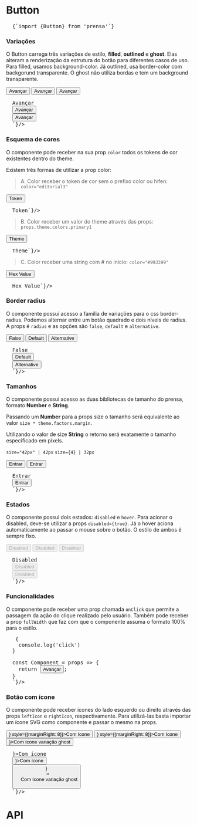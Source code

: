 

<Meta title="Components/Button" component={Button} />

# Button

<Space size={4} />

<pre>
  <CodeBlock>{`import {Button} from 'prensa'`}</CodeBlock>
</pre>

<Space size={6} />

### Variações
O Button carrega três variações de estilo, **filled**, **outlined** e **ghost**. Elas alteram a renderização da estrutura do botão para diferentes casos de uso. Para filled, usamos background-color. Já outlined, usa border-color com backgorund transparente. O ghost não utiliza bordas e tem um background transparente.

<ThemeProvider theme={theme}>
  <div style={{display: 'flex'}}>
    <Button variant="filled" style={{marginRight: 8}}>Avançar</Button>
    <Button variant="outlined" style={{marginRight: 8}}>Avançar</Button>
    <Button variant="ghost" style={{marginRight: 8}}>Avançar</Button>
  </div>
</ThemeProvider>

<Space size={2} />

<pre>
  <CodeBlock children={`
  <Button variant="filled">Avançar</Button>
  <Button variant="outlined">Avançar</Button>
  <Button variant="ghost">Avançar</Button>
  `}/>
</pre>


<Space size={6} />

### Esquema de cores
O componente pode receber na sua prop `color` todos os tokens de cor existentes dentro do theme.

Existem três formas de utilizar a prop color:

<Space size={4} />

> A. Color receber o token de cor sem o prefixo color ou hífen: `color="editorial3"`

<ThemeProvider theme={theme}>
  <div style={{display: 'flex'}}>
    <Button variant="filled" color='editorial3' style={{marginRight: 8}}>Token</Button>
  </div>
</ThemeProvider>

<Space size={2} />

<pre>
  <CodeBlock children={`<Button variant="filled" color='editorial3'>Token</Button>`}/>
</pre>

<Space size={4} />

> B. Color receber um valor do theme através das props: `props.theme.colors.primary1`
<!-- (para funcionar fora do contexto do styled o componente HOC deve ser exportado com a função withTheme) -->

<ThemeProvider theme={theme}>
  <div style={{display: 'flex'}}>
    <Button variant="filled" color='primary1' style={{marginRight: 8}}>Theme</Button>
  </div>
</ThemeProvider>

<Space size={2} />

<pre>
  <CodeBlock children={`<Button variant="filled" color={props.theme.colors.primary1}>Theme</Button>`}/>
</pre>

<Space size={4} />

> C. Color receber uma string com # no início: `color="#993399"`
<!-- (para funcionar fora do contexto do styled o componente HOC deve ser exportado com a função withTheme) -->

<ThemeProvider theme={theme}>
  <div style={{display: 'flex'}}>
    <Button variant="filled" color='#993399' style={{marginRight: 8}}>Hex Value</Button>
  </div>
</ThemeProvider>

<Space size={2} />

<pre>
  <CodeBlock children={`<Button variant="filled" color="#993399">Hex Value</Button>`}/>
</pre>

<Space size={6} />

### Border radius
O componente possui acesso a família de variações para o css border-radius. Podemos alternar entre um botão quadrado e dois níveis de radius. A props é `radius` e as opções são `false`, `default` e `alternative`.

<ThemeProvider theme={theme}>
  <div style={{display: 'flex'}}>
    <Button variant="filled" color='primary1' radius={false} style={{marginRight: 8}}>False</Button>
    <Button variant="filled" color='primary1' radius='default' style={{marginRight: 8}}>Default</Button>
    <Button variant="filled" color='primary1' radius='alternative' style={{marginRight: 8}}>Alternative</Button>
  </div>
</ThemeProvider>

<Space size={2} />

<pre>
  <CodeBlock children={`
  <Button variant="filled" color="primary1" radius={false}>False</Button>
  <Button variant="outlined" color="primary1" radius='default'>Default</Button>
  <Button variant="outlined" color="primary1" radius='alternative'>Alternative</Button>
  `}/>
</pre>

<Space size={6} />

### Tamanhos
O componente possui acesso as duas bibliotecas de tamanho do prensa, formato **Number** e **String**.

Passando um **Number** para a props size o tamanho será equivalente ao valor `size * theme.factors.margin`.

Utilizando o valor de size **String** o retorno será exatamente o tamanho especificado em pixels.

`size="42px" | 42px`
`size={4} | 32px`

<ThemeProvider theme={theme}>
  <div style={{display: 'flex', alignItems: 'center'}}>
    <Button variant="filled" color='primary1' size="42px" style={{marginRight: 8}}>Entrar</Button>
    <Button variant="filled" color='primary1' size={4} style={{marginRight: 8}}>Entrar</Button>
  </div>
</ThemeProvider>

<Space size={2} />

<pre>
  <CodeBlock children={`
  <Button variant="filled" color='primary1' size="42px">Entrar</Button>
  <Button variant="filled" color='primary1' size={4}>Entrar</Button>
  `}/>
</pre>

<Space size={6} />

### Estados
O componente possui dois estados: `disabled` e `hover`. Para acionar o disabled, deve-se utilizar a props `disabled={true}`. Já o hover aciona automaticamente ao passar o mouse sobre o botão. O estilo de ambos é sempre fixo.

<ThemeProvider theme={theme}>
  <div style={{display: 'flex'}}>
    <Button variant="filled" color='primary1' disabled={true} style={{marginRight: 8}}>Disabled</Button>
    <Button variant="outlined" color='primary1' disabled={true} style={{marginRight: 8}}>Disabled</Button>
    <Button variant="ghost" color='primary1' disabled={true} style={{marginRight: 8}}>Disabled</Button>
  </div>
</ThemeProvider>

<Space size={2} />

<pre>
  <CodeBlock children={`
  <Button variant="filled" color='primary1' disabled={true}>Disabled</Button>
  <Button variant="outlined" color='primary1' disabled={true}>Disabled</Button>
  <Button variant="ghost" color='primary1' disabled={true}>Disabled</Button>
  `}/>
</pre>

<Space size={6} />

### Funcionalidades
O componente pode receber uma prop chamada `onClick` que permite a passagem da ação do clique realizado pelo usuário. Também pode receber a prop `fullWidth` que faz com que o componente assuma o formato 100% para o estilo.

<Space size={2} />

<pre>
  <CodeBlock children={`

  const handleClick = () => {
    console.log('click')
  }

  const Component = props => {
    return <Button variant="filled" color="secondary" onClick={handleClick()}>Avançar</Button>;
  }
  `}/>
</pre>

<Space size={10} />

### Botão com ícone
O componente pode receber ícones do lado esquerdo ou direito através das props `leftIcon` e `rightIcon`, respectivamente. Para utilizá-las basta importar um ícone SVG como componente e passar o mesmo na props.

<ThemeProvider theme={theme}>
  <div style={{display: 'flex'}}>
    <Button variant="filled" color='primary1' leftIcon={<DownloadIcon />} style={{marginRight: 8}}>Com ícone</Button>
    <Button variant="filled" color='primary1' rightIcon={<ArrowRightIcon />} style={{marginRight: 8}}>Com ícone</Button>
    <Button fullWidth variant="ghost" color='primary1' rightIcon={<ArrowRightIcon />}>Com ícone variação ghost</Button>
  </div>
</ThemeProvider>

<Space size={2} />

<pre>
  <CodeBlock children={`

  <Button variant="filled" color='primary1' leftIcon={<DownloadIcon />}>Com ícone</Button>
  <Button variant="filled" color='primary1' rightIcon={<ArrowRightIcon />}>Com ícone</Button>
  <Button 
    fullWidth
    variant="ghost"
    color='primary1'
    rightIcon={<ArrowRightIcon />}
  >
    Com ícone variação ghost
  </Button>
  `}/>
</pre>

<Space size={10} />

# API
<ArgsTable of={Button} />